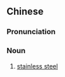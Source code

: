 {{also|不锈钢}}
==Chinese==
{{zh-forms|s=不锈钢|t2=不銹鋼}}

===Pronunciation===
{{zh-pron
|m=不xiùgāng
|cat=n
}}

===Noun===
{{zh-noun}}

# [[stainless steel]]